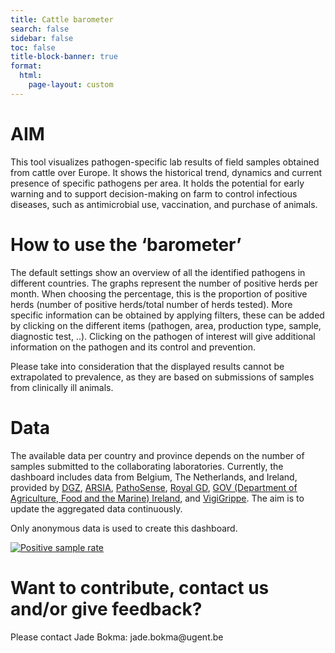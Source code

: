 ```yaml
---
title: Cattle barometer
search: false
sidebar: false
toc: false
title-block-banner: true
format:
  html:
    page-layout: custom
---
```


# AIM

This tool visualizes pathogen-specific lab results of field samples obtained from cattle over Europe. It shows the historical trend, dynamics and current presence of specific pathogens per area. It holds the potential for early warning and to support decision-making on farm to control infectious diseases, such as antimicrobial use, vaccination, and purchase of animals.

# How to use the ‘barometer’

The default settings show an overview of all the identified pathogens in different countries. The graphs represent the number of positive herds per month. When choosing the percentage, this is the proportion of positive herds (number of positive herds/total number of herds tested). More specific information can be obtained by applying filters, these can be added by clicking on the different items (pathogen, area, production type, sample, diagnostic test, ..). Clicking on the pathogen of interest will give additional information on the pathogen and its control and prevention.

Please take into consideration that the displayed results cannot be extrapolated to prevalence, as they are based on submissions of samples from clinically ill animals.

# Data

The available data per country and province depends on the number of samples submitted to the collaborating laboratories. Currently, the dashboard includes data from Belgium, The Netherlands, and Ireland, provided by [DGZ](https://www.dgz.be/), [ARSIA](https://www.arsia.be), [PathoSense](https://pathosense.com), [Royal GD](https://www.gdanimalhealth.com/), [GOV (Department of Agriculture, Food and the Marine) Ireland](https://www.gov.ie/en/organisation/department-of-agriculture-food-and-the-marine/), and [VigiGrippe](Vigigrippe_presentation.pdf). The aim is to update the aggregated data continuously.

Only anonymous data is used to create this dashboard.

::: {#Tableau}
```{=html}
<div class='tableauPlaceholder' id='viz1720448487132' style='position: relative'><noscript><a href='#'><img alt='Positive sample rate ' src='https:&#47;&#47;public.tableau.com&#47;static&#47;images&#47;Ve&#47;Version8_17204484463380&#47;Positivesamplerate&#47;1_rss.png' style='border: none' /></a></noscript><object class='tableauViz'  style='display:none;'><param name='host_url' value='https%3A%2F%2Fpublic.tableau.com%2F' /> <param name='embed_code_version' value='3' /> <param name='site_root' value='' /><param name='name' value='Version8_17204484463380&#47;Positivesamplerate' /><param name='tabs' value='no' /><param name='toolbar' value='yes' /><param name='static_image' value='https:&#47;&#47;public.tableau.com&#47;static&#47;images&#47;Ve&#47;Version8_17204484463380&#47;Positivesamplerate&#47;1.png' /> <param name='animate_transition' value='yes' /><param name='display_static_image' value='yes' /><param name='display_spinner' value='yes' /><param name='display_overlay' value='yes' /><param name='display_count' value='yes' /><param name='language' value='en-US' /><param name='filter' value='publish=yes' /></object></div>                <script type='text/javascript'>                    var divElement = document.getElementById('viz1720448487132');                    var vizElement = divElement.getElementsByTagName('object')[0];                    if ( divElement.offsetWidth > 800 ) { vizElement.style.width='100%';vizElement.style.height=(divElement.offsetWidth*0.4)+'px';} else if ( divElement.offsetWidth > 500 ) { vizElement.style.width='100%';vizElement.style.height=(divElement.offsetWidth*0.4)+'px';} else { vizElement.style.width='100%';vizElement.style.height=(divElement.offsetWidth*0.4)+'px';}                     var scriptElement = document.createElement('script');                    scriptElement.src = 'https://public.tableau.com/javascripts/api/viz_v1.js';                    vizElement.parentNode.insertBefore(scriptElement, vizElement);                </script>
```
:::

# Want to contribute, contact us and/or give feedback?

Please contact Jade Bokma: jade.bokma\@ugent.be
